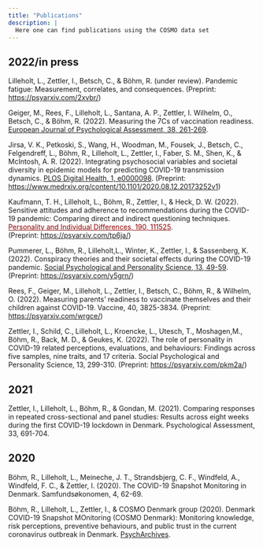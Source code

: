 ```yaml
---
title: "Publications"
description: |
  Here one can find publications using the COSMO data set
---
```


## 2022/in press

Lilleholt, L., Zettler, I., Betsch, C., & Böhm, R. (under review). Pandemic fatigue: Measurement, correlates, and consequences. (Preprint: <https://psyarxiv.com/2xvbr/>)

Geiger, M., Rees, F., Lilleholt, L., Santana, A. P., Zettler, I. Wilhelm, O., Betsch, C., & Böhm, R. (2022). Measuring the 7Cs of vaccination readiness. [European Journal of Psychological Assessment, 38, 261-269](https://econtent.hogrefe.com/doi/10.1027/1015-5759/a000663?target=_blank).

Jirsa, V. K., Petkoski, S., Wang, H., Woodman, M., Fousek, J., Betsch, C., Felgendreff, L., Böhm, R., Lilleholt, L., Zettler, I., Faber, S. M., Shen, K., & McIntosh, A. R. (2022). Integrating psychosocial variables and societal diversity in epidemic models for predicting COVID-19 transmission dynamics. [PLOS Digital Health, 1, e0000098](https://doi.org/10.1371/journal.pdig.0000098?target=_blank). (Preprint: <https://www.medrxiv.org/content/10.1101/2020.08.12.20173252v1>)

Kaufmann, T. H., Lilleholt, L., Böhm, R., Zettler, I., & Heck, D. W. (2022). Sensitive attitudes and adherence to recommendations during the COVID-19 pandemic: Comparing direct and indirect questioning techniques. [Personality and Individual Differences, 190, 111525](https://doi.org/10.1016/j.paid.2022.111525?target=_blank){style="color: darkred ;"}. \
(Preprint: <https://psyarxiv.com/tp6ja/>)

Pummerer, L., Böhm, R., Lilleholt,L., Winter, K., Zettler, I., & Sassenberg, K. (2022). Conspiracy theories and their societal effects during the COVID-19 pandemic. [Social Psychological and Personality Science, 13, 49-59](https://doi.org/10.1177/19485506211000217?target=_blank). \
(Preprint: <https://psyarxiv.com/y5grn/>) 

Rees, F., Geiger, M., Lilleholt, L., Zettler, I., Betsch, C., Böhm, R., & Wilhelm, O. (2022). Measuring parents' readiness to vaccinate themselves and their children against COVID-19. Vaccine, 40, 3825-3834. (Preprint: <https://psyarxiv.com/wrgce/>)

Zettler, I., Schild, C., Lilleholt, L., Kroencke, L., Utesch, T., Moshagen,M., Böhm, R., Back, M. D., & Geukes, K. (2022). The role of personality in COVID-19 related perceptions, evaluations, and behaviours: Findings across five samples, nine traits, and 17 criteria. Social Psychological and Personality Science, 13, 299-310. (Preprint: <https://psyarxiv.com/pkm2a/>)

## 2021

Zettler, I., Lilleholt, L., Böhm, R., & Gondan, M. (2021). Comparing responses in repeated cross-sectional and panel studies: Results across eight weeks during the first COVID-19 lockdown in Denmark. Psychological Assessment, 33, 691-704.

## 2020

Böhm, R., Lilleholt, L., Meineche, J. T., Strandsbjerg, C. F., Windfeld, A., Windfeld, F. C., & Zettler, I. (2020). The COVID-19 Snapshot Monitoring in Denmark. Samfundsøkonomen, 4, 62-69.

Böhm, R., Lilleholt, L., Zettler, I., & COSMO Denmark group (2020). Denmark COVID-19 Snapshot MOnitoring (COSMO Denmark): Monitoring knowledge, risk perceptions, preventive behaviours, and public trust in the current coronavirus outbreak in Denmark. [PsychArchives](https://doi.org/10.23668/psycharchives.2795).
